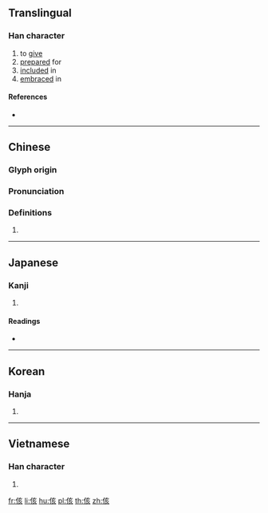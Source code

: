 ==Translingual==

===Han character===
{{Han char|rn=9|rad=人|as=06|sn=8|four=20282|canj=OYVO|ids=⿰亻亥}}

# to [[give]]
# [[prepare]]d for
# [[include]]d in
# [[embrace]]d in

====References====
* {{Han ref|kx=0101.150|dkj=00580|dj=0214.070|hdz=10153.010|uh=4F85|ud=20357|bh=CBB4|bd=52148}}

----

==Chinese==
{{zh-forms}}

===Glyph origin===
{{Han etym}}

===Pronunciation===
{{zh-pron
|m=gāi
|c=goi1
|mc=y
|oc=y
|ma=
|cat=v
}}

===Definitions===
{{zh-hanzi}}

# {{rfdef|lang=zh}}

----

==Japanese==

===Kanji===
{{ja-kanji|grade=|rs=人06}}

# {{defn|lang=ja|sort=人06}}

====Readings====
* {{ja-readings|on=[[かい]] (kai)|kun=[[むせぶ]] (musebu)}}

----

==Korean==

===Hanja===
{{ko-hanja|hangeul=해|rv=hae|mr=hae}}

# {{defn|lang=ko|sort=人06}}

----

==Vietnamese==

===Han character===
{{vi-hantu|[[hời]]|rs=人06}}

# {{defn|lang=vi|sort=人06}}

[[fr:侅]]
[[li:侅]]
[[hu:侅]]
[[pl:侅]]
[[th:侅]]
[[zh:侅]]